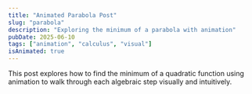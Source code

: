 ```yaml
---
title: "Animated Parabola Post"
slug: "parabola"
description: "Exploring the minimum of a parabola with animation"
pubDate: 2025-06-10
tags: ["animation", "calculus", "visual"]
isAnimated: true
---
```


This post explores how to find the minimum of a quadratic function using animation to walk through each algebraic step visually and intuitively.
